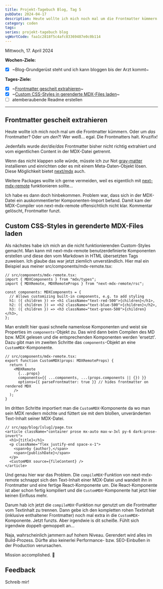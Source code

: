 ---
title: Projekt-Tagebuch Blog, Tag 5
pubDate: 2024-04-17
description: Heute wollte ich mich noch mal um die Frontmatter kümmern. Oder um das Frontmatter? Oder um den?! Wer weiß... egal. Die Frontmatters halt. Kruzifix! Jedenfalls wird der/die/das bisher nicht richtig...
category: coden
tags:
series: projekt-tagebuch blog
vgWortCode: faa1c2818f5c4afc83369487e0c0b114
---

Mittwoch, 17. April 2024

**Wochen-Ziele:**

- [x] ~Blog-Grundgerüst steht und ich kann bloggen bis der Arzt kommt~

**Tages-Ziele:**

- [x] ~[Frontmatter gescheit extrahieren](#frontmatter-gescheit-extrahieren)~
- [x] ~[Custom CSS-Styles in gerenderte MDX-Files laden](#custom-css-styles-in-gerenderte-mdx-files-laden)~
- [ ] atemberaubende Readme erstellen

---

## Frontmatter gescheit extrahieren

Heute wollte ich mich noch mal um die Frontmatter kümmern. Oder um _das_ Frontmatter? Oder um _den_?! Wer weiß... egal. Die Frontmatters halt. Kruzifix!

Jedenfalls wurde _der/die/das_ Frontmatter bisher nicht richtig extrahiert und vom eigentlichen Content in der MDX-Datei getrennt.

Wenn das nicht klappen solle würde, müsste ich zur Not [gray-matter](https://www.npmjs.com/package/gray-matter) installieren und einrichten oder es mit einem Meta-Daten-Objekt lösen. Diese Möglichkeit bietet [next/mdx](https://www.npmjs.com/package/@next/mdx) auch.

Weitere Packages wollte ich gerne vermeiden, weil es eigentlich mit [next-mdx-remote](https://www.npmjs.com/package/next-mdx-remote) funktionieren sollte...

Ich habe es dann doch hinbekommen. Problem war, dass sich in der MDX-Datei ein auskommentierter Komponenten-Import befand. Damit kam der MDX-Compiler von next-mdx-remote offensichtlich nicht klar. Kommentar gelöscht, Frontmatter funzt.

## Custom CSS-Styles in gerenderte MDX-Files laden

Als nächstes habe ich mich an die nicht funktionierenden Custom-Styles gemacht. Man kann mit next-mdx-remote benutzerdefinierte Komponenten erstellen und diese den vom Markdown in HTML übersetzten Tags zuweisen. Ich glaube das war jetzt ziemlich unverständlich. Hier mal ein Beispiel aus meiner src/components/mdx-remote.tsx:

```tsx
// src/components/mdx-remote.tsx:
import { MDXComponents } from "mdx/types";
import { MDXRemote, MDXRemoteProps } from "next-mdx-remote/rsc";

const components: MDXComponents = {
  // Allows customizing built-in components, e.g. to add styling
  h1: ({ children }) => <h1 className="text-red-500">{children}</h1>,
  h2: ({ children }) => <h2 className="text-blue-500">{children}</h2>,
  h3: ({ children }) => <h3 className="text-green-500">{children}</h3>,
};
```

Man erstellt hier quasi schnelle namenlose Komponenten und weist sie Properties im `components`-Objekt zu. Das wird dann beim Compilen des MD bzw. MDX gelesen und die entsprechenden Komponenten werden 'ersetzt'. Dazu gibt man im zweiten Schritte das `components`-Objekt an eine `CustomMDX`-Komponente.

```tsx
// src/components/mdx-remote.tsx:
export function CustomMDX(props: MDXRemoteProps) {
  return (
    <MDXRemote
      {...props}
      components={{ ...components, ...(props.components || {}) }}
      options={{ parseFrontmatter: true }} // hides frontmatter on rendered MDX
    />
  );
}
```

Im dritten Schritte importiert man die `CustomMDX`-Komponente da wo man sein MDX rendern möchte und füttert sie mit dem bloßen, unveränderten Text-Inhalt seiner MDX-Datei.

```tsx
// src/app/blog/[slug]/page.tsx
<article className="container prose mx-auto max-w-3xl py-6 dark:prose-invert">
  <h1>{title}</h1>
  <p className="flex justify-end space-x-1">
    <span>by {author},</span>
    <span>{publishDate}</span>
  </p>
  <CustomMDX source={fileContent} />
</article>
```

Und genau hier war das Problem. Die `compileMDX`-Funktion von next-mdx-remote schnappt sich den Text-Inhalt einer MDX-Datei und wandelt ihn in Frontmatter und eine fertige React-Komponente um. Die React-Komponente ist aber schon fertig kompiliert und die `CustomMDX`-Komponente hat jetzt hier keinen Einfluss mehr.

Darum hab ich jetzt die `compileMDX`-Funktion nur genutzt um die Frontmatter vom Textinhalt zu trennen. Dann gebe ich den kompletten rohen Textinhalt (inklusive enthaltener Frontmatter) noch mal extra in die `CustomMDX`-Komponente. Jetzt funzts. Aber irgendwie is dit scheiße. Fühlt sich irgendwie doppelt-gemoppelt an...

Naja, wahrscheinlich jammern auf hohem Niveau. Gerendert wird alles im Build-Prozess. Dürfte also keinerlei Performance- bzw. SEO-Einbußen in der Production verursachen.

Mission accomplished. 🚀

## Feedback

<Accordion>
Schreib mir!

<SocialLinks />

</Accordion>
